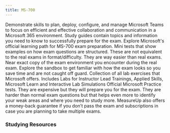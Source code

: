 ```yaml
---
title: MS-700
---
```


<Card title="Get Started" icon="star"> 
  <LinkCard title="Exam MS-700: Managing Microsoft Teams" href="https://learn.microsoft.com/en-us/credentials/certifications/m365-teams-administrator-associate?WT.mc_id=studentamb_165290" target="_blank"/>
Demonstrate skills to plan, deploy, configure, and manage Microsoft Teams to focus on efficient and effective collaboration and communication in a Microsoft 365 environment.
  <LinkCard title="MS-700 Study Guide" href="https://learn.microsoft.com/credentials/certifications/resources/study-guides/ms-700?WT.mc_id=studentamb_165290" target="_blank"/>
    Study guides contain topics and information you need to know to successfully prepare for the exam.
  <LinkCard title="Microsoft Learn" href="https://learn.microsoft.com/training/courses/ms-700t00?WT.mc_id=studentamb_165290" target="_blank"/>
    Explore Microsoft's official learning path for MS-700 exam preparation.
  <LinkCard title="Practice Assessment" href="https://learn.microsoft.com/credentials/certifications/m365-teams-administrator-associate/practice/assessment?assessment-type=practice&assessmentId=55&practice-assessment-type=certification&WT.mc_id=studentamb_165290" target="_blank"/>
      Mini tests that show examples on how exam questions are structured. These are not equivalent to the real exams in format/difficulty. They are way easier than real exams.
  <LinkCard title="Exam Sandbox" href="https://aka.ms/examdemo" target="_blank"/>
      Near exact copy of the exam environment you encounter during the real exam. Explore the sandbox to get familiar with how the exam looks so you save time and are not caught off guard.
  <LinkCard title="Exam Labs" href="https://github.com/MicrosoftLearning/MS-700-Managing-Microsoft-Teams/tree/master/Instructions/Labs" target="_blank"/>
      Collection of all lab exercises that Microsoft offers. Includes Labs for Instructor Lead Trainings, Applied Skills, Microsoft Learn and Interactive Lab Simulations
</Card>

<Card title="MeasureUp Practice Tests" icon="open-book"> 
  <LinkCard title="MeasureUp Practice Test" href="https://www.measureup.com/microsoft-practice-test-ms-700-managing-microsoft-teams.html#u44" target="_blank"/>
  <LinkCard title="MeasureUp Subscriptions" href="https://www.measureup.com/subscription-plans-for-individuals#u44" target="_blank"/>
    Official Microsoft Practice tests. They are expensive but they will prepare you for the exam. They are harder than normal exam questions but that helps even more to identify your weak areas and where you need to study more.
  MeasureUp also offers a money-back guarantee if you don’t pass the exam and subscriptions in case you are planning to take multiple exams. 
</Card>
    
### Studying Resources

<Tabs>

  <TabItem label="Text">
    <CardGrid>
      <LinkCard title="Microsoft Learn" href="https://learn.microsoft.com/training/courses/ms-700t00?WT.mc_id=studentamb_165290" target="_blank"/>
    </CardGrid>
  </TabItem>

  <TabItem label="Videos">
    <CardGrid>
      <LinkCard title="AGuideToCloud Course" href="https://www.youtube.com/playlist?list=PLhLKc18P9YOCTGOlpREltpZ6ZIElHA7lN" target="_blank"/>
      <LinkCard title="Microsoft Virtual Training Day - Enable Hybrid Work with Microsoft Teams" href="https://events.microsoft.com/en-us/allevents/?language=English&clientTimeZone=1&search=Microsoft%20365%20Virtual%20Training%20Day:%20Enable%20Hybrid%20Work%20with%20Microsoft%20Teams" target="_blank"/>
    </CardGrid>
  </TabItem>

  <TabItem label="Paid">
    <CardGrid>
      <LinkCard title="Pluralsight Course" href="https://www.pluralsight.com/paths/managing-microsoft-teams-ms-700" target="_blank"/>
    </CardGrid>
  </TabItem>

  <TabItem label="Tests">
    <CardGrid>
      <LinkCard title="MS Learn Practice Assessment" href="https://learn.microsoft.com/certifications/exams/ms-700/practice/assessment?assessment-type=practice&assessmentId=55&WT.mc_id=studentamb_165290" target="_blank"/>
      <LinkCard title="MeasureUp Practice Tests" href="https://www.measureup.com/microsoft-practice-test-ms-700-managing-microsoft-teams.html#u44" target="_blank"/>
      <LinkCard title="Whizlab Practice Tests" href="https://www.whizlabs.com/ms-700-managing-microsoft-teams/" target="_blank"/>
    </CardGrid>
  </TabItem>

  <TabItem label="Misc">
    <CardGrid>
      <LinkCard title="Microsoft 365 E5 Developer Tenant" href="https://developer.microsoft.com/en-us/microsoft-365/dev-program?WT.mc_id=studentamb_165290" target="_blank"/>
    </CardGrid>
  </TabItem>
  
</Tabs>

